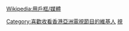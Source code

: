 {{Userbox
  |id=ATV
  |id-c=red
  |id-fc=white
  |info= 這個用户曾經喜歡收看[[亞洲電視|<span style="color:white;">香港亞洲電視</span>]]。
  |info-c=red
  |info-fc=white
}}<includeonly>[[Category:喜歡收看香港亞洲電視節目的維基人]]</includeonly><noinclude>
[[Category:媒體用戶框模板|視]]
{{Clear}}
[[Wikipedia:用戶框/媒體]]
</noinclude>